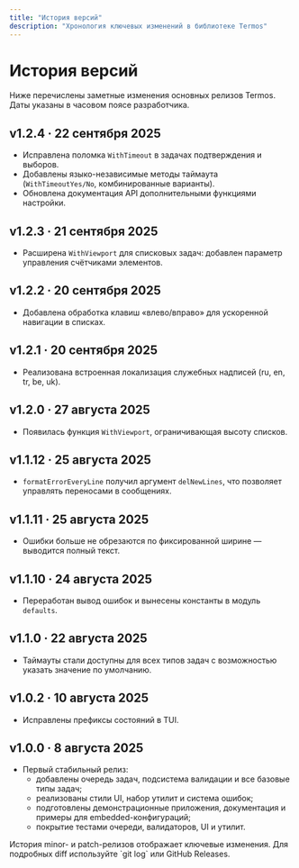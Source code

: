```yaml
---
title: "История версий"
description: "Хронология ключевых изменений в библиотеке Termos"
---
```


# История версий

<Info>
Ниже перечислены заметные изменения основных релизов Termos. Даты указаны в часовом поясе разработчика.
</Info>

## v1.2.4 · 22 сентября 2025
- Исправлена поломка `WithTimeout` в задачах подтверждения и выборов.
- Добавлены языко-независимые методы таймаута (`WithTimeoutYes/No`, комбинированные варианты).
- Обновлена документация API дополнительными функциями настройки.

## v1.2.3 · 21 сентября 2025
- Расширена `WithViewport` для списковых задач: добавлен параметр управления счётчиками элементов.

## v1.2.2 · 20 сентября 2025
- Добавлена обработка клавиш «влево/вправо» для ускоренной навигации в списках.

## v1.2.1 · 20 сентября 2025
- Реализована встроенная локализация служебных надписей (ru, en, tr, be, uk).

## v1.2.0 · 27 августа 2025
- Появилась функция `WithViewport`, ограничивающая высоту списков.

## v1.1.12 · 25 августа 2025
- `formatErrorEveryLine` получил аргумент `delNewLines`, что позволяет управлять переносами в сообщениях.

## v1.1.11 · 25 августа 2025
- Ошибки больше не обрезаются по фиксированной ширине — выводится полный текст.

## v1.1.10 · 24 августа 2025
- Переработан вывод ошибок и вынесены константы в модуль `defaults`.

## v1.1.0 · 22 августа 2025
- Таймауты стали доступны для всех типов задач с возможностью указать значение по умолчанию.

## v1.0.2 · 10 августа 2025
- Исправлены префиксы состояний в TUI.

## v1.0.0 · 8 августа 2025
- Первый стабильный релиз:
  - добавлены очередь задач, подсистема валидации и все базовые типы задач;
  - реализованы стили UI, набор утилит и система ошибок;
  - подготовлены демонстрационные приложения, документация и примеры для embedded-конфигураций;
  - покрытие тестами очереди, валидаторов, UI и утилит.

<Note>
История minor- и patch-релизов отображает ключевые изменения. Для подробных diff используйте `git log` или GitHub Releases.
</Note>

